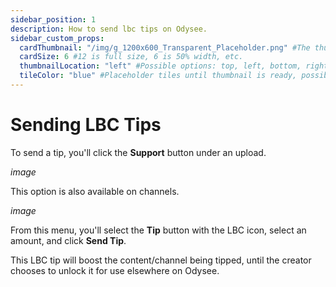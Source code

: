 ---
sidebar_position: 1
description: How to send lbc tips on Odysee.
sidebar_custom_props:
  cardThumbnail: "/img/g_1200x600_Transparent_Placeholder.png" #The thumbnail on the category card.
  cardSize: 6 #12 is full size, 6 is 50% width, etc.
  thumbnailLocation: "left" #Possible options: top, left, bottom, right, none
  tileColor: "blue" #Placeholder tiles until thumbnail is ready, possible options: blue, cream, darkpurple, lightpurple, mauve, orange, pink, none
---

# Sending LBC Tips

To send a tip, you'll click the **Support** button under an upload.

*image*

This option is also available on channels.

*image*

From this menu, you'll select the **Tip** button with the LBC icon, select an amount, and click **Send Tip**.

This LBC tip will boost the content/channel being tipped, until the creator chooses to unlock it for use elsewhere on Odysee.
